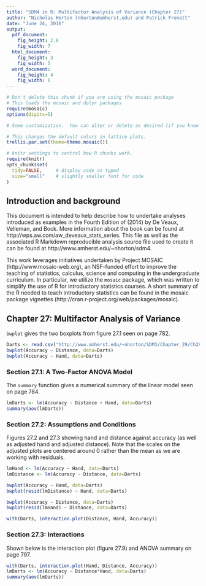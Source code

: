 ```yaml
---
title: "SDM4 in R: Multifactor Analysis of Variance (Chapter 27)"
author: "Nicholas Horton (nhorton@amherst.edu) and Patrick Frenett"
date: "June 24, 2016"
output: 
  pdf_document:
    fig_height: 2.8
    fig_width: 7
  html_document:
    fig_height: 3
    fig_width: 5
  word_document:
    fig_height: 4
    fig_width: 6
---
```



```r
# Don't delete this chunk if you are using the mosaic package
# This loads the mosaic and dplyr packages
require(mosaic)
options(digits=5)
```

```r
# Some customization.  You can alter or delete as desired (if you know what you are doing).

# This changes the default colors in lattice plots.
trellis.par.set(theme=theme.mosaic())  

# knitr settings to control how R chunks work.
require(knitr)
opts_chunk$set(
  tidy=FALSE,     # display code as typed
  size="small"    # slightly smaller font for code
)
```

## Introduction and background 

This document is intended to help describe how to undertake analyses introduced 
as examples in the Fourth Edition of \emph{Stats: Data and Models} (2014) by De Veaux, Velleman, and Bock.
More information about the book can be found at http://wps.aw.com/aw_deveaux_stats_series.  This
file as well as the associated R Markdown reproducible analysis source file used to create it can be found at http://www.amherst.edu/~nhorton/sdm4.

This work leverages initiatives undertaken by Project MOSAIC (http://www.mosaic-web.org), an NSF-funded effort to improve the teaching of statistics, calculus, science and computing in the undergraduate curriculum. In particular, we utilize the `mosaic` package, which was written to simplify the use of R for introductory statistics courses. A short summary of the R needed to teach introductory statistics can be found in the mosaic package vignettes (http://cran.r-project.org/web/packages/mosaic).

## Chapter 27: Multifactor Analysis of Variance

`bwplot` gives the two boxplots from figure 27.1 seen on page 782.

```r
Darts <- read.csv("http://www.amherst.edu/~nhorton/SDM3/Chapter_29/Ch29_Darts.csv")
bwplot(Accuracy ~ Distance, data=Darts)
bwplot(Accuracy ~ Hand, data=Darts)
```

### Section 27.1: A Two-Factor ANOVA Model

The `summary` function gives a numerical summary of the linear model seen on page 784.

```r
lmDarts <- lm(Accuracy ~ Distance + Hand, data=Darts)
summary(aov(lmDarts))
```

### Section 27.2: Assumptions and Conditions

Figures 27.2 and 27.3 showing hand and distance against accuracy (as well as adjusted hand and adjusted distance). Note that the scales on the adjusted plots are centered around 0 rather than the mean as we are working with residuals.

```r
lmHand <- lm(Accuracy ~ Hand, data=Darts)
lmDistance <- lm(Accuracy ~ Distance, data=Darts)

bwplot(Accuracy ~ Hand, data=Darts)
bwplot(resid(lmDistance) ~ Hand, data=Darts)

bwplot(Accuracy ~ Distance, data=Darts)
bwplot(resid(lmHand) ~ Distance, data=Darts)

with(Darts, interaction.plot(Distance, Hand, Accuracy))
```

### Section 27.3: Interactions

Shown below is the interaction plot (figure 27.9) and ANOVA summary on page 797.

```r
with(Darts, interaction.plot(Hand, Distance, Accuracy))
lmDarts <- lm(Accuracy ~ Distance*Hand, data=Darts)
summary(aov(lmDarts))
```
